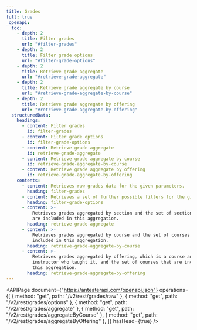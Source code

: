 ```yaml
---
title: Grades
full: true
_openapi:
  toc:
    - depth: 2
      title: Filter grades
      url: "#filter-grades"
    - depth: 2
      title: Filter grade options
      url: "#filter-grade-options"
    - depth: 2
      title: Retrieve grade aggregate
      url: "#retrieve-grade-aggregate"
    - depth: 2
      title: Retrieve grade aggregate by course
      url: "#retrieve-grade-aggregate-by-course"
    - depth: 2
      title: Retrieve grade aggregate by offering
      url: "#retrieve-grade-aggregate-by-offering"
  structuredData:
    headings:
      - content: Filter grades
        id: filter-grades
      - content: Filter grade options
        id: filter-grade-options
      - content: Retrieve grade aggregate
        id: retrieve-grade-aggregate
      - content: Retrieve grade aggregate by course
        id: retrieve-grade-aggregate-by-course
      - content: Retrieve grade aggregate by offering
        id: retrieve-grade-aggregate-by-offering
    contents:
      - content: Retrieves raw grades data for the given parameters.
        heading: filter-grades
      - content: Retrieves a set of further possible filters for the given parameters.
        heading: filter-grade-options
      - content: >-
          Retrieves grades aggregated by section and the set of sections that
          are included in this aggregation.
        heading: retrieve-grade-aggregate
      - content: >-
          Retrieves grades aggregated by course and the set of courses that are
          included in this aggregation.
        heading: retrieve-grade-aggregate-by-course
      - content: >-
          Retrieves grades aggregated by offering, which is a course and the
          instructor who taught it, and the set of courses that are included in
          this aggregation.
        heading: retrieve-grade-aggregate-by-offering
---
```


<APIPage
  document={"https://anteaterapi.com/openapi.json"}
  operations={[
    { method: "get", path: "/v2/rest/grades/raw" },
    { method: "get", path: "/v2/rest/grades/options" },
    { method: "get", path: "/v2/rest/grades/aggregate" },
    { method: "get", path: "/v2/rest/grades/aggregateByCourse" },
    { method: "get", path: "/v2/rest/grades/aggregateByOffering" },
  ]}
  hasHead={true}
/>
